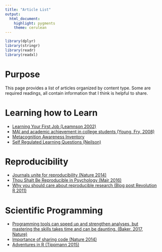 ```yaml
---
title: "Article List"
output: 
  html_document: 
    highlight: pygments
    theme: cerulean
---
```


```r
library(dplyr)
library(stringr)
library(readr)
library(readxl)
```

# Purpose
This page provides a list of articles organized by content type. Some are required readings, all contain information
that I think is helpful to share. 


# Learning how to Learn

* [Learning Your First Job (Leamnson 2002)](Learning Your First Job (Leamnson 2002).pdf)
* [MAI and academic achievement in college students (Young, Fry, 2008)](MAI and academic achievement in college students (Young, Fry, 2008).pdf)
* [Metacognition Awareness Inventory](Metacognition Awareness Inventory.pdf)
* [Self Regulated Learning Questions (Neilson)](Self Regulated Learning Questions (Neilson).pdf)
 
 
# Reproducibility

* [Journals unite for reproducibility (Nature 2014)](Journals unite for reproducibility (Nature 2014).pdf)
* [Thou Shalt Be Reproducible in Psychology (Mair 2016)](Thou Shalt Be Reproducible in Psychology (Mair 2016).pdf)
* [Why you should care about reproducible research (Blog post Revolution R 2011)](Why you should care about reproducible research (Blog post Revolution R 2011).pdf)
 
 
# Scientific Programming
* [Programming tools can speed up and strengthen analyses, but mastering the skills takes time and can be daunting. (Baker, 2017, Nature)](http://www.nature.com/naturejobs/science/articles/10.1038/nj7638-563a?WT.mc_id=TWT_NatureNews)
* [Importance of sharing code (Nature 2014)](Importance of sharing code (Nature 2014).pdf)
* [Adventures in R (Tippmann 2015)]("Adventures in R (Tippmann 2015).pdf")
